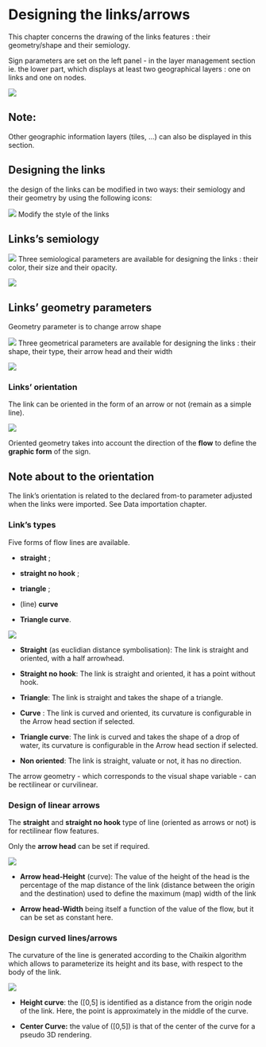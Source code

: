 # Designing the links/arrows

This chapter concerns the drawing of the links features : their geometry/shape and their semiology.

Sign parameters are set on the left panel - in the layer management section ie. the lower part, which displays at least two geographical layers : one on links and one on nodes.

![](images/geom_panel_flowsigns.png)

::: callout-note
## Note:

Other geographic information layers (tiles, ...) can also be displayed in this section.
:::

## Designing the links

the design of the links can be modified in two ways: their semiology and their geometry by using the following icons:

![](./images/Icon_links_geom.png) Modify the style of the links

## Links's semiology

![](images/Buton_action_semio.png) Three semiological parameters are available for designing the links : their color, their size and their opacity.

![](./images/Links_change_style.png)

## Links' geometry parameters

Geometry parameter is to change arrow shape

![](images/Buton_action_geom.png) Three geometrical parameters are available for designing the links : their shape, their type, their arrow head and their width

![](images/Design_links_arrows.png)

### Links' orientation

The link can be oriented in the form of an arrow or not (remain as a simple line).

![](images/geom_add_links_geometry1.png)

Oriented geometry takes into account the direction of the **flow** to define the **graphic form** of the sign.

::: {.callout-note appearance="simple"}
## Note about to the orientation

The link's orientation is related to the declared from-to parameter adjusted when the links were imported. See Data importation chapter.
:::

### **Link's types**

Five forms of flow lines are available.

-   **straight** ;

-   **straight no hook** ;

-   **triangle** ;

-   (line) **curve**

-   **Triangle curve**.

![](images/Links_geom.png)

-   **Straight** (as euclidian distance symbolisation): The link is straight and oriented, with a half arrowhead.

-   **Straight no hook**: The link is straight and oriented, it has a point without hook.

-   **Triangle**: The link is straight and takes the shape of a triangle.

-   **Curve** : The link is curved and oriented, its curvature is configurable in the Arrow head section if selected.

-   **Triangle curve**: The link is curved and takes the shape of a drop of water, its curvature is configurable in the Arrow head section if selected.

-   **Non oriented**: The link is straight, valuate or not, it has no direction.

The arrow geometry - which corresponds to the visual shape variable - can be rectilinear or curvilinear.

### Design of linear arrows

The **straight** and **straight no hook** type of line (oriented as arrows or not) is for rectilinear flow features.

Only the **arrow head** can be set if required.

![](images/geom_add_links_straight.png)

-   **Arrow head-Height** (curve): The value of the height of the head is the percentage of the map distance of the link (distance between the origin and the destination) used to define the maximum (map) width of the link

-   **Arrow head-Width** being itself a function of the value of the flow, but it can be set as constant here.

### Design curved lines/arrows

The curvature of the line is generated according to the Chaikin algorithm which allows to parameterize its height and its base, with respect to the body of the link.

![](images/Add_links_curve_arrow.png){fig-align="left"}

-   **Height curve**: the (\[0,5\] is identified as a distance from the origin node of the link. Here, the point is approximately in the middle of the curve.

-   **Center Curve:** the value of (\[0,5\]) is that of the center of the curve for a pseudo 3D rendering.
